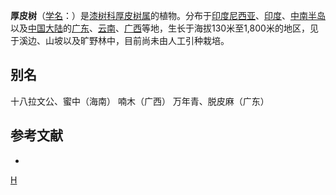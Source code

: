 {{Speciesbox 
| taxon = Lannea coromandelica
| image = Lannea coromandelica (Wodier Tree) in Hyderabad W2 IMG 5634.jpg
| binomial_authority = (Houtt.) Merr.
}}

'''厚皮树'''（[[学名|学名]]：{{lang|la|''Lannea coromandelica''}}）是[[漆树科|漆树科]][[厚皮树属|厚皮树属]]的植物。分布于[[印度尼西亚|印度尼西亚]]、[[印度|印度]]、[[中南半岛|中南半岛]]以及[[中国大陆|中国大陆]]的[[广东|广东]]、[[云南|云南]]、[[广西|广西]]等地，生长于海拔130米至1,800米的地区，见于溪边、山坡以及旷野林中，目前尚未由人工引种栽培。

== 别名 ==
十八拉文公、蜜中（海南） 喃木（广西） 万年青、脱皮麻（广东）

== 参考文献 ==
<div class="references-small">
* {{cite web| url =http://www.bioinfo.cn/db05/KmzwSpecies.php?action=view&id=727| title =厚皮树| work =《中国高等植物数据库全库》| publisher =中国科学院微生物研究所| author =昆明植物研究所| accessdate =2009-02-21| deadurl =yes| archiveurl =https://web.archive.org/web/20160305050318/http://www.bioinfo.cn/db05/KmzwSpecies.php?action=view&id=727| archivedate =2016-03-05}}
</div>
{{Taxonbar|from=Q10911080}}

[[Category:厚皮树属|H]]


{{植物小作品}}